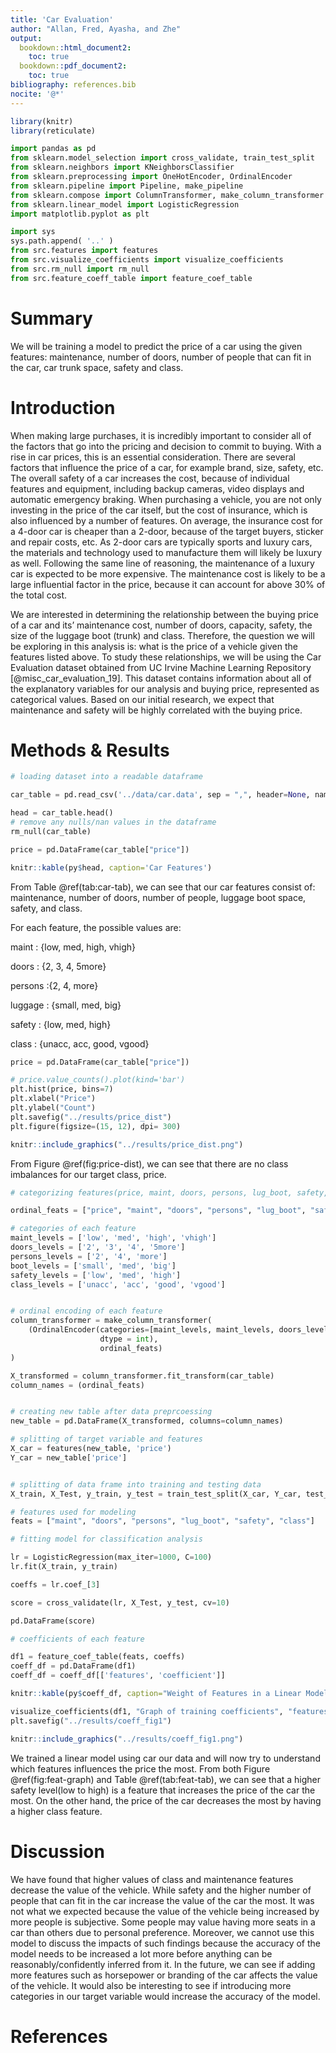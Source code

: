 ```yaml
---
title: 'Car Evaluation'
author: "Allan, Fred, Ayasha, and Zhe"
output:
  bookdown::html_document2:
    toc: true
  bookdown::pdf_document2:
    toc: true
bibliography: references.bib
nocite: '@*'
---
```


```r
library(knitr)  
library(reticulate)  
```

```python
import pandas as pd
from sklearn.model_selection import cross_validate, train_test_split
from sklearn.neighbors import KNeighborsClassifier
from sklearn.preprocessing import OneHotEncoder, OrdinalEncoder
from sklearn.pipeline import Pipeline, make_pipeline
from sklearn.compose import ColumnTransformer, make_column_transformer
from sklearn.linear_model import LogisticRegression
import matplotlib.pyplot as plt

import sys
sys.path.append( '..' )
from src.features import features
from src.visualize_coefficients import visualize_coefficients
from src.rm_null import rm_null
from src.feature_coeff_table import feature_coef_table
```

# Summary

We will be training a model to predict the price of a car using the given features: maintenance, number of doors, number of people that can fit in the 
car, car trunk space, safety and class.

# Introduction

When making large purchases, it is incredibly important to consider all of the factors that go into the pricing and decision to commit to buying. 
With a rise in car prices, this is an essential consideration. There are several factors that influence the price of a car, for example brand, size, 
safety, etc. The overall safety of a car increases the cost, because of individual features and equipment, including backup cameras, video displays and 
automatic emergency braking. When purchasing a vehicle, you are not only investing in the price of the car itself, but the cost of insurance, which is 
also influenced by a number of features. On average, the insurance cost for a 4-door car is cheaper than a 2-door, because of the target buyers, sticker 
and repair costs, etc. As 2-door cars are typically sports and luxury cars, the materials and technology used to manufacture them will likely be luxury 
as well. Following the same line of reasoning, the maintenance of a luxury car is expected to be more expensive. The maintenance cost is likely to be a 
large influential factor in the price, because it can account for above 30% of the total cost.

We are interested in determining the relationship between the buying price of a car and its' maintenance cost, number of doors, capacity, safety, the 
size of the luggage boot (trunk) and class. Therefore, the question we will be exploring in this analysis is: what is the price of a vehicle given the features listed
above. To study these relationships, we will be using the Car Evaluation dataset obtained from UC Irvine Machine Learning Repository 
[@misc_car_evaluation_19]. This dataset contains information about all of the explanatory variables for our analysis and buying price, represented as 
categorical values. Based on our initial research, we expect that maintenance and safety will be highly correlated with the buying price.

# Methods & Results

```python
# loading dataset into a readable dataframe

car_table = pd.read_csv('../data/car.data', sep = ",", header=None, names = ["price", "maint", "doors", "persons", "lug_boot", "safety", "class"],)

head = car_table.head()
# remove any nulls/nan values in the dataframe
rm_null(car_table)

price = pd.DataFrame(car_table["price"])
```

```r

knitr::kable(py$head, caption='Car Features')
```
From Table \@ref(tab:car-tab), we can see that our car features consist of: maintenance, number of doors, number of people, luggage boot space, safety, and class.

For each feature, the possible values are:

maint : {low, med, high, vhigh}

doors : {2, 3, 4, 5more}

persons :{2, 4, more}

luggage : {small, med, big}

safety : {low, med, high}

class : {unacc, acc, good, vgood}


```python

price = pd.DataFrame(car_table["price"])

# price.value_counts().plot(kind='bar')
plt.hist(price, bins=7)
plt.xlabel("Price")
plt.ylabel("Count")
plt.savefig("../results/price_dist")
plt.figure(figsize=(15, 12), dpi= 300)
```

```r
knitr::include_graphics("../results/price_dist.png")
```

From Figure \@ref(fig:price-dist), we can see that there are no class imbalances for our target class, price.


```python
# categorizing features(price, maint, doors, persons, lug_boot, safety, class) to be used a in column transformer to enable easy manipulation of data frame

ordinal_feats = ["price", "maint", "doors", "persons", "lug_boot", "safety", "class"]

# categories of each feature
maint_levels = ['low', 'med', 'high', 'vhigh']
doors_levels = ['2', '3', '4', '5more']
persons_levels = ['2', '4', 'more']
boot_levels = ['small', 'med', 'big']
safety_levels = ['low', 'med', 'high']
class_levels = ['unacc', 'acc', 'good', 'vgood']


# ordinal encoding of each feature
column_transformer = make_column_transformer(
    (OrdinalEncoder(categories=[maint_levels, maint_levels, doors_levels, persons_levels, boot_levels, safety_levels, class_levels],
                    dtype = int),
                    ordinal_feats)
)

X_transformed = column_transformer.fit_transform(car_table)
column_names = (ordinal_feats)


# creating new table after data preprcoessing 
new_table = pd.DataFrame(X_transformed, columns=column_names)

# splitting of target variable and features
X_car = features(new_table, 'price')
Y_car = new_table['price']


# splitting of data frame into training and testing data
X_train, X_Test, y_train, y_test = train_test_split(X_car, Y_car, test_size=0.2, random_state=1)

# features used for modeling
feats = ["maint", "doors", "persons", "lug_boot", "safety", "class"]

# fitting model for classification analysis

lr = LogisticRegression(max_iter=1000, C=100)
lr.fit(X_train, y_train)

coeffs = lr.coef_[3]

score = cross_validate(lr, X_Test, y_test, cv=10)

pd.DataFrame(score)

# coefficients of each feature

df1 = feature_coef_table(feats, coeffs)
coeff_df = pd.DataFrame(df1)
coeff_df = coeff_df[['features', 'coefficient']]
```

```r
knitr::kable(py$coeff_df, caption="Weight of Features in a Linear Model")
```

``` python
visualize_coefficients(df1, "Graph of training coefficients", "features", "coefficient")
plt.savefig("../results/coeff_fig1")
```

```r
knitr::include_graphics("../results/coeff_fig1.png")
```

We trained a linear model using car our data and will now try to understand which features influences the price the most. From both Figure \@ref(fig:feat-graph) and Table \@ref(tab:feat-tab), we can see that a higher safety level(low to high) is a feature that increases the price of the car the most. On the other hand, the price of the car decreases the most by having a higher class feature.

# Discussion

We have found that higher values of class and maintenance features decrease the value of the vehicle. While safety and the higher number of people that 
can fit in the car increase the value of the car the most. It was not what we expected because the value of the vehicle being increased by more people 
is subjective. Some people may value having more seats in a car than others due to personal preference. Moreover, we cannot use this model to discuss 
the impacts of such findings because the accuracy of the model needs to be increased a lot more before anything can be reasonably/confidently inferred 
from it. In the future, we can see if adding more features such as horsepower or branding of the car affects the value of the vehicle. It would also be 
interesting to see if introducing more categories in our target variable would increase the accuracy of the model.
 
# References
